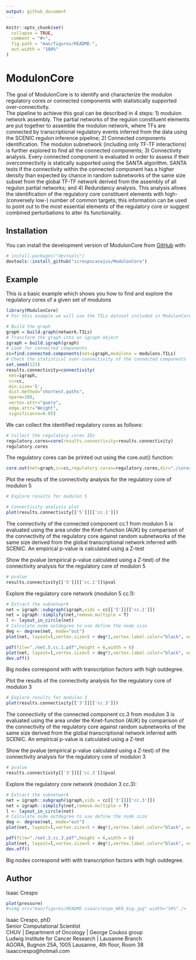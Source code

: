 ```yaml
---
output: github_document
---
```


<!-- README.md is generated from README.Rmd. Please edit that file -->

```r
knitr::opts_chunk$set(
  collapse = TRUE,
  comment = "#>",
  fig.path = "man/figures/README-",
  out.width = "100%"
)
```

# ModulonCore

<!-- badges: start -->
<!-- badges: end -->

The goal of ModulonCore is to identify and characterize the modulon regulatory cores or connected components with statistically supported over-connectivity.  
The pipeline to achieve this goal can be described in 4 steps: 1) modulon network assembly. The partial networks of the regulon constituent elements are put together to assemble the modulon network, where TFs are connected by transcriptional regulatory events inferred from the data using the SCENIC regulon inference pipeline; 2) Connected components identification. The modulon subnetwork (including only TF-TF interactions) is further explored to find all the connected components; 3) Connectivity analysis. Every connected component is evaluated in order to assess if their overconnectivity is statically supported using the SANTA algorithm. SANTA tests if the connectivity within the connected component has a higher density than expected by chance in random subnetworks of the same size subset from the global TF-TF network derived from the assembly of all regulon partial networks; and 4) Redundancy analysis. This analysis allows the identification of the regulatory core constituent elements with high- (conversely low-) number of common targets; this information can be used to point out to the most essential elements of the regulatory core or suggest combined perturbations to alter its functionality.

## Installation

You can install the development version of ModulonCore from [GitHub](https://github.com/) with:

``` r
# install.packages("devtools")
devtools::install_github("icrespocasajus/ModulonCore")
```

## Example

This is a basic example which shows you how to find and explore the regulatory cores of a given set of modulons

```r
library(ModulonCore)
# For this example we will use the TILs dataset included in ModulonCore

# Build the graph
graph = build.graph(network.TILs)
# Transform the graph into an igraph object
igraph = build.igraph(graph)
# Look for connected components
cc=find.connected.components(net=igraph,modulons = modulons.TILs)
# Check the statistical over-connectivity of the connected components
set.seed(123)
results.connectivity=connectivity( 
 net=igraph,
 cc=cc,
 min.size='5',
 dist.method="shortest.paths",
 nperm=100,
 vertex.attr="query",
 edge.attr="Weight",
 significance=0.05)
```

We can collect the identified regulatory cores as follows:

```r
# Collect the regulatory cores IDs
regulatory.cores=core(results.connectivity=results.connectivity)
regulatory.cores
```

The regulatory cores can be printed out using the core.out() function: 

```r
core.out(net=graph,cc=cc,regulatory.cores=regulatory.cores,dir="./cores")
```

Plot the results of the connectivity analysis for the regulatory core of modulon 5

```r
# Explore results for modulon 5

# Connectivity analysis plot
plot(results.connectivity[['5']][['cc.1']])
```
The connectivity of the connected component cc.1 from modulon 5 is evaluated using the area under the Knet-function (AUK) by comparison of the connectivity of the regulatory core against random subnetworks of the same size derived from the global transcriptional network inferred with SCENIC. An empirical p-value is calculated using a Z-test 


Show the pvalue (empirical p-value calculated using a Z-test) of the connectivity analysis for the regulatory core of modulon 5
```r
# pvalue
results.connectivity[['5']][['cc.1']]$pval
```

Explore the regulatory core network (modulon 5 cc.1):
```r
# Extract the subnetwork
net = igraph::subgraph(igraph,vids = cc[['5']][['cc.1']])
net = igraph::simplify(net,remove.multiple = T)
l <- layout_in_circle(net)
# Calculate node outdegree to use define the node size
deg <- degree(net, mode="out")
plot(net, layout=l,vertex.size=5 + deg*2,vertex.label.color="black", vertex.label.dist=c(-3,3), edge.arrow.size=.4,vertex.color = adjustcolor("SkyBlue2", alpha.f = .5))

pdf(file="./net.5.cc.1.pdf",height = 6,width = 6)
plot(net, layout=l,vertex.size=5 + deg*2,vertex.label.color="black", vertex.label.dist=c(-3,3), edge.arrow.size=.4,vertex.color = adjustcolor("SkyBlue2", alpha.f = .5))
dev.off()
```

Big nodes correspond with with transcription factors with high outdegree.


Plot the results of the connectivity analysis for the regulatory core of modulon 3
```r
# Explore results for modulon 3
plot(results.connectivity[['3']][['cc.3']])
```
The connectivity of the connected component cc.3 from modulon 3 is evaluated using the area under the Knet-function (AUK) by comparison of the connectivity of the regulatory core against random subnetworks of the same size derived from the global transcriptional network inferred with SCENIC. An empirical p-value is calculated using a Z-test

Show the pvalue (empirical p-value calculated using a Z-test) of the connectivity analysis for the regulatory core of modulon 3
```r
# pvalue
results.connectivity[['3']][['cc.3']]$pval
```

Explore the regulatory core network (modulon 3 cc.3):
```r
# Extract the subnetwork
net = igraph::subgraph(igraph,vids = cc[['3']][['cc.3']])
net = igraph::simplify(net,remove.multiple = T)
l <- layout_in_circle(net)
# Calculate node outdegree to use define the node size
deg <- degree(net, mode="out")
plot(net, layout=l,vertex.size=5 + deg*2,vertex.label.color="black", vertex.label.dist=c(-3,3), edge.arrow.size=.4,vertex.color = adjustcolor("SkyBlue2", alpha.f = .5))

pdf(file="./net.3.cc.3.pdf",height = 6,width = 6)
plot(net, layout=l,vertex.size=5 + deg*2,vertex.label.color="black", vertex.label.dist=c(-3,3), edge.arrow.size=.4,vertex.color = adjustcolor("SkyBlue2", alpha.f = .5))
dev.off()
```
Big nodes correspond with with transcription factors with high outdegree.

## Author

Isaac Crespo

```r
plot(pressure)
#<img src="man/figures/README-isaaccrespo_WEB_big.jpg" width="30%" />
```

Isaac Crespo, phD  
Senior Computational Scientist  
CHUV | Department of Oncology | George Coukos group  
Ludwig Institute for Cancer Research |  Lausanne Branch  
AGORA, Bugnon 25A, 1005 Lausanne, 4th floor, Room 38  
isaaccrespo@hotmail.com

